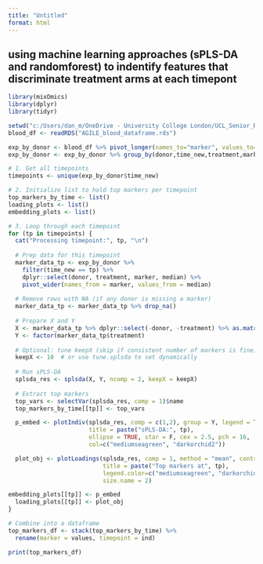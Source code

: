 ```yaml
---
title: "Untitled"
format: html
---
```


## using machine learning approaches (sPLS-DA and randomforest) to indentify features that discriminate treatment arms at each timepont
```r
library(mixOmics)
library(dplyr)
library(tidyr)
```


```r
setwd("c:/Users/dan_m/OneDrive - University College London/UCL_Senior_Research_Fellow/AGILE/Blood/sub_clustering")
blood_df <- readRDS("AGILE_blood_dataframe.rds")
```


```r
exp_by_donor <- blood_df %>% pivot_longer(names_to="marker", values_to="expression", cols=c(1:31))
exp_by_donor <- exp_by_donor %>% group_by(donor,time_new,treatment,marker) %>% summarise(median = median(expression), .groups="drop")
```

```r
# 1. Get all timepoints
timepoints <- unique(exp_by_donor$time_new)

# 2. Initialize list to hold top markers per timepoint
top_markers_by_time <- list()
loading_plots <- list()
embedding_plots <- list()

# 3. Loop through each timepoint
for (tp in timepoints) {
  cat("Processing timepoint:", tp, "\n")
  
  # Prep data for this timepoint
  marker_data_tp <- exp_by_donor %>%
    filter(time_new == tp) %>%
    dplyr::select(donor, treatment, marker, median) %>%
    pivot_wider(names_from = marker, values_from = median)
  
  # Remove rows with NA (if any donor is missing a marker)
  marker_data_tp <- marker_data_tp %>% drop_na()
  
  # Prepare X and Y
  X <- marker_data_tp %>% dplyr::select(-donor, -treatment) %>% as.matrix()
  Y <- factor(marker_data_tp$treatment)
  
  # Optional: tune keepX (skip if consistent number of markers is fine)
  keepX <- 10  # or use tune.splsda to set dynamically
  
  # Run sPLS-DA
  splsda_res <- splsda(X, Y, ncomp = 2, keepX = keepX)
  
  # Extract top markers
  top_vars <- selectVar(splsda_res, comp = 1)$name
  top_markers_by_time[[tp]] <- top_vars

  p_embed <- plotIndiv(splsda_res, comp = c(1,2), group = Y, legend = TRUE,
                       title = paste("sPLS-DA:", tp),
                       ellipse = TRUE, star = F, cex = 2.5, pch = 16,
                       col=c("mediumseagreen", "darkorchid2"))

  plot_obj <- plotLoadings(splsda_res, comp = 1, method = "mean", contrib = "max",
                           title = paste("Top markers at", tp),
                           legend.color=c("mediumseagreen", "darkorchid2"),
                           size.name = 2)

embedding_plots[[tp]] <- p_embed
  loading_plots[[tp]] <- plot_obj
}

# Combine into a dataframe
top_markers_df <- stack(top_markers_by_time) %>%
  rename(marker = values, timepoint = ind)

print(top_markers_df)
```
